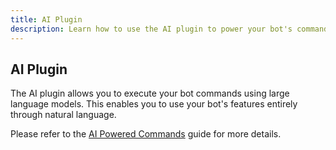 ```yaml
---
title: AI Plugin
description: Learn how to use the AI plugin to power your bot's commands and events.
---
```


## AI Plugin

The AI plugin allows you to execute your bot commands using large language models. This enables you to use your bot's features entirely through natural language.

Please refer to the [AI Powered Commands](../../13-ai-powered-commands/01-introduction.mdx) guide for more details.
